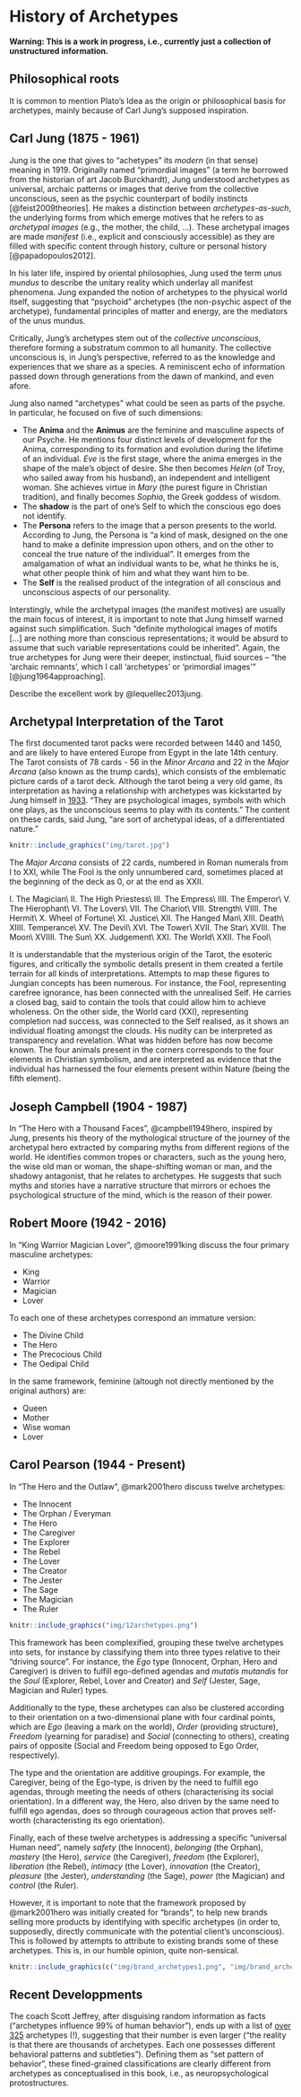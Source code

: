 # History of Archetypes

**Warning: This is a work in progress, i.e., currently just a collection of unstructured information.**



## Philosophical roots

It is common to mention Plato's Idea as the origin or philosophical basis for archetypes, mainly because of Carl Jung's supposed inspiration. 





## Carl Jung (1875 - 1961)

<!-- overview -->

Jung is the one that gives to "achetypes" its *modern* (in that sense) meaning in 1919. Originally named "primordial images" (a term he borrowed from the historian of art Jacob Burckhardt), Jung understood archetypes as universal, archaic patterns or images that derive from the collective unconscious, seen as the psychic counterpart of bodily instincts [@feist2009theories]. He makes a distinction between *archetypes-as-such*, the underlying forms from which emerge motives that he refers to as *archetypal images* (e.g., the mother, the child, ...). These archetypal images are made *manifest* (i.e., explicit and consciously accessible) as they are filled with specific content through history, culture or personal history [@papadopoulos2012].

In his later life, inspired by oriental philosophies, Jung used the term *unus mundus* to describe the unitary reality which underlay all manifest phenomena. Jung expanded the notion of archetypes to the physical world itself, suggesting that "psychoid" archetypes (the non-psychic aspect of the archetype), fundamental principles of matter and energy, are the mediators of the unus mundus.
 

<!-- universal nature -->

Critically, Jung's archetypes stem out of the *collective unconscious*, therefore forming a substratum common to all humanity. The collective unconscious is, in Jung's perspective, referred to as the knowledge and experiences that we share as a species. A reminiscent echo of information passed down through generations from the dawn of mankind, and even afore.

<!-- Relationship with the psyche -->

Jung also named "archetypes" what could be seen as parts of the psyche. In particular, he focused on five of such dimensions: 

- The **Anima** and the **Animus** are the feminine and masculine aspects of our Psyche. He mentions four distinct levels of development for the Anima, corresponding to its formation and evolution during the lifetime of an individual. *Eve* is the first stage, where the anima emerges in the shape of the male's object of desire. She then becomes *Helen* (of Troy, who sailed away from his husband), an independent and intelligent woman. She achieves virtue in *Mary* (the purest figure in Christian tradition), and finally becomes *Sophia*, the Greek goddess of wisdom.
- The **shadow** is the part of one's Self to which the conscious ego does not identify.
- The **Persona** refers to the image that a person presents to the world. According to Jung, the Persona is "a kind of mask, designed on the one hand to make a definite impression upon others, and on the other to conceal the true nature of the individual". It emerges from the amalgamation of what an individual wants to be, what he thinks he is, what other people think of him and what they want him to be.
- The **Self** is the realised product of the integration of all conscious and unconscious aspects of our personality.

<!-- list -->

Interstingly, while the archetypal images (the manifest motives) are usually the main focus of interest, it is important to note that Jung himself warned against such simplification. Such "definite mythological images of motifs [...] are nothing more than conscious representations; it would be absurd to assume that such variable representations could be inherited". Again, the true archetypes for Jung were their deeper, instinctual, fluid sources – "the 'archaic remnants', which I call 'archetypes' or 'primordial images'" [@jung1964approaching].


Describe the excellent work by @lequellec2013jung.

## Archetypal Interpretation of the Tarot

The first documented tarot packs were recorded between 1440 and 1450, and are likely to have entered Europe from Egypt in the late 14th century. The Tarot consists of 78 cards - 56 in the *Minor Arcana* and 22 in the *Major Arcana* (also known as the trump cards), which consists of the emblematic picture cards of a tarot deck. Although the tarot being a very old game, its interpretation as having a relationship with archetypes was kickstarted by Jung himself in [1933](https://marykgreer.com/2008/03/31/carl-jung-and-tarot/). "They are psychological images, symbols with which one plays, as the unconscious seems to play with its contents." The content on these cards, said Jung, "are sort of archetypal ideas, of a differentiated nature."

```r
knitr::include_graphics("img/tarot.jpg")
```

The *Major Arcana* consists of 22 cards, numbered in Roman numerals from I to XXI, while The Fool is the only unnumbered card, sometimes placed at the beginning of the deck as 0, or at the end as XXII.

I. The Magician\\
II. The High Priestess\\
III. The Empress\\
IIII. The Emperor\\
V. The Hierophant\\
VI. The Lovers\\
VII. The Chariot\\
VIII. Strength\\
VIIII. The Hermit\\
X. Wheel of Fortune\\
XI. Justice\\
XII. The Hanged Man\\
XIII. Death\\
XIIII. Temperance\\
XV. The Devil\\
XVI. The Tower\\
XVII. The Star\\
XVIII. The Moon\\
XVIIII. The Sun\\
XX. Judgement\\
XXI. The World\\
XXII. The Fool\\

It is understandable that the mysterious origin of the Tarot, the esoteric figures, and critically the symbolic details present in them created a fertile terrain for all kinds of interpretations. Attempts to map these figures to Jungian concepts has been numerous. For instance, the Fool, representing carefree ignorance, has been connected with the unrealised Self. He carries a closed bag, said to contain the tools that could allow him to achieve wholeness. On the other side, the World card (XXI), representing completion nad success, was connected to the Self realised, as it shows an individual floating amongst the clouds. His nudity can be interpreted as transparency and revelation. What was hidden before has now become known. The four animals present in the corners corresponds to the four elements in Christian symbolism, and are interpreted as evidence that the individual has harnessed the four elements present within Nature (being the fifth element). 



## Joseph Campbell (1904 - 1987)

In "The Hero with a Thousand Faces", @campbell1949hero, inspired by Jung, presents his theory of the mythological structure of the journey of the archetypal hero extracted by comparing myths from different regions of the world. He identifies common tropes or characters, such as the young hero, the wise old man or woman, the shape-shifting woman or man, and the shadowy antagonist, that he relates to archetypes. He suggests that such myths and stories have a narrative structure that mirrors or echoes the psychological structure of the mind, which is the reason of their power.



## Robert Moore (1942 - 2016)

In "King Warrior Magician Lover", @moore1991king discuss the four primary masculine archetypes:

- King
- Warrior
- Magician
- Lover
  
To each one of these archetypes correspond an immature version: 

- The Divine Child
- The Hero
- The Precocious Child
- The Oedipal Child

  
In the same framework, feminine (altough not directly mentioned by the original authors) are:

- Queen 
- Mother
- Wise woman
- Lover

## Carol Pearson (1944 - Present)

In "The Hero and the Outlaw", @mark2001hero discuss twelve archetypes:
 
- The Innocent
- The Orphan / Everyman
- The Hero
- The Caregiver
- The Explorer
- The Rebel
- The Lover
- The Creator
- The Jester
- The Sage
- The Magician
- The Ruler


```r
knitr::include_graphics("img/12archetypes.png")
```

This framework has been complexified, grouping these twelve archetypes into sets, for instance by classifying them into three types relative to their "driving source". For instance, the *Ego* type (Innocent, Orphan, Hero and Caregiver) is driven to fulfill ego-defined agendas and *mutatis mutandis* for the *Soul* (Explorer, Rebel, Lover and Creator) and *Self* (Jester, Sage, Magician and Ruler) types. 

Additionally to the type, these archetypes can also be clustered according to their orientation on a two-dimensional plane with four cardinal points, which are *Ego* (leaving a mark on the world), *Order* (providing structure), *Freedom* (yearning for paradise) and *Social* (connecting to others), creating pairs of opposite (Social and Freedom being opposed to Ego Order, respectively).

The type and the orientation are additive groupings. For example, the Caregiver, being of the Ego-type, is driven by the need to fulfill ego agendas, through meeting the needs of others (characterising its social orientation). In a different way, the Hero, also driven by the same need to fulfill ego agendas, does so through courageous action that proves self-worth (characteristing its ego orientation).

Finally, each of these twelve archetypes is addressing a specific "universal Human need", namely *safety* (the Innocent), *belonging* (the Orphan), *mastery* (the Hero), *service* (the Caregiver), *freedom* (the Explorer), *liberation* (the Rebel), *intimacy* (the Lover), *innovation* (the Creator), *pleasure* (the Jester), *understanding* (the Sage), *power* (the Magician) and *control* (the Ruler).


However, it is important to note that the framework proposed by @mark2001hero was initially created for "brands", to help new brands selling more products by identifying with specific archetypes (in order to, supposedly, directly communicate with the potential client's unconscious). This is followed by attempts to attribute to existing brands some of these archetypes. This is, in our humble opinion, quite non-sensical.


```r
knitr::include_graphics(c("img/brand_archetypes1.png", "img/brand_archetypes2.png"))
```


## Recent Developpments

The coach Scott Jeffrey, after disguising random information as facts ("archetypes influence 99% of human behavior"), ends up with a list of [over 325](https://scottjeffrey.com/archetypes-list/) archetypes (!), suggesting that their number is even larger ("the reality is that there are thousands of archetypes. Each one possesses different behavioral patterns and subtleties"). Defining them as "set pattern of behavior", these fined-grained classifications are clearly different from archetypes as conceptualised in this book, i.e., as neuropsychological protostructures.

